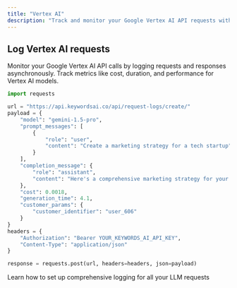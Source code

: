 ```yaml
---
title: "Vertex AI"
description: "Track and monitor your Google Vertex AI API requests with Keywords AI logging"
---
```


## Log Vertex AI requests

Monitor your Google Vertex AI API calls by logging requests and responses asynchronously. Track metrics like cost, duration, and performance for Vertex AI models.

```python
import requests

url = "https://api.keywordsai.co/api/request-logs/create/"
payload = {
    "model": "gemini-1.5-pro",
    "prompt_messages": [
        {
            "role": "user",
            "content": "Create a marketing strategy for a tech startup"
        }
    ],
    "completion_message": {
        "role": "assistant",
        "content": "Here's a comprehensive marketing strategy for your tech startup..."
    },
    "cost": 0.0018,
    "generation_time": 4.1,
    "customer_params": {
        "customer_identifier": "user_606"
    }
}
headers = {
    "Authorization": "Bearer YOUR_KEYWORDS_AI_API_KEY",
    "Content-Type": "application/json"
}

response = requests.post(url, headers=headers, json=payload)
```

<Card title="Get Started with Logging" icon="rocket" href="/documentation/products/logs/quickstart">
  Learn how to set up comprehensive logging for all your LLM requests
</Card>